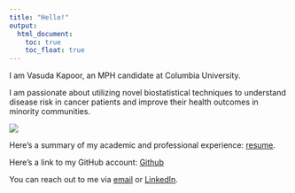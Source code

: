 ```yaml
---
title: "Hello!"
output: 
  html_document:
    toc: true
    toc_float: true
---
```


I am Vasuda Kapoor, an MPH candidate at Columbia University. 

I am passionate about utilizing novel biostatistical techniques to understand disease risk in cancer patients and improve their health outcomes in minority communities. 

![](images/headshot.jpg)


Here's a summary of my academic and professional experience:
[resume](resume.html).

Here's a link to my GitHub account: 
[Github](https://github.com/vasudakapoor24)

You can reach out to me via [email](vk2480@cumc.columbia.edu) or [LinkedIn](https://www.linkedin.com/in/vasuda-kapoor-4608461a5/). 
